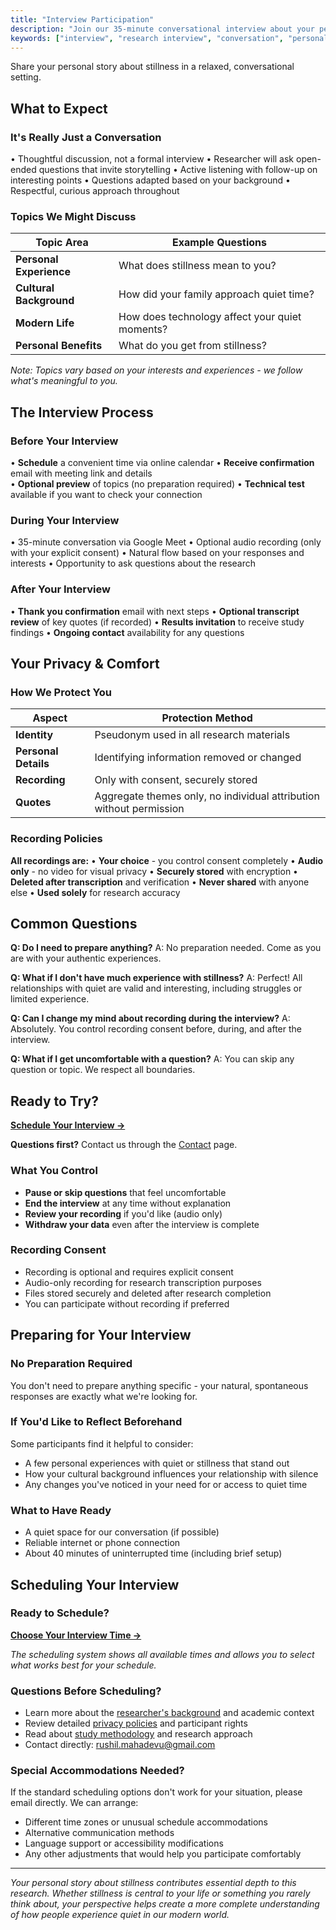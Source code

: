 ```yaml
---
title: "Interview Participation"
description: "Join our 35-minute conversational interview about your personal experiences with stillness, silence, and quiet moments in daily life."
keywords: ["interview", "research interview", "conversation", "personal experience"]
---
```


Share your personal story about stillness in a relaxed, conversational setting.

## What to Expect

### It's Really Just a Conversation
• Thoughtful discussion, not a formal interview
• Researcher will ask open-ended questions that invite storytelling
• Active listening with follow-up on interesting points
• Questions adapted based on your background
• Respectful, curious approach throughout

### Topics We Might Discuss

| Topic Area | Example Questions |
|------------|------------------|
| **Personal Experience** | What does stillness mean to you? |
| **Cultural Background** | How did your family approach quiet time? |
| **Modern Life** | How does technology affect your quiet moments? |
| **Personal Benefits** | What do you get from stillness? |

*Note: Topics vary based on your interests and experiences - we follow what's meaningful to you.*

## The Interview Process

### Before Your Interview
• **Schedule** a convenient time via online calendar
• **Receive confirmation** email with meeting link and details  
• **Optional preview** of topics (no preparation required)
• **Technical test** available if you want to check your connection

### During Your Interview
• 35-minute conversation via Google Meet
• Optional audio recording (only with your explicit consent)
• Natural flow based on your responses and interests
• Opportunity to ask questions about the research

### After Your Interview
• **Thank you confirmation** email with next steps
• **Optional transcript review** of key quotes (if recorded)
• **Results invitation** to receive study findings
• **Ongoing contact** availability for any questions

## Your Privacy & Comfort

### How We Protect You

| Aspect | Protection Method |
|--------|-------------------|
| **Identity** | Pseudonym used in all research materials |
| **Personal Details** | Identifying information removed or changed |
| **Recording** | Only with consent, securely stored |
| **Quotes** | Aggregate themes only, no individual attribution without permission |

### Recording Policies
**All recordings are:**
• **Your choice** - you control consent completely
• **Audio only** - no video for visual privacy
• **Securely stored** with encryption
• **Deleted after transcription** and verification
• **Never shared** with anyone else
• **Used solely** for research accuracy

## Common Questions

**Q: Do I need to prepare anything?**
A: No preparation needed. Come as you are with your authentic experiences.

**Q: What if I don't have much experience with stillness?**
A: Perfect! All relationships with quiet are valid and interesting, including struggles or limited experience.

**Q: Can I change my mind about recording during the interview?**
A: Absolutely. You control recording consent before, during, and after the interview.

**Q: What if I get uncomfortable with a question?**
A: You can skip any question or topic. We respect all boundaries.

## Ready to Try?

[**Schedule Your Interview →**](https://koalendar.com/e/the-stillness-project)

**Questions first?** Contact us through the [Contact](/contact) page.

### What You Control
- **Pause or skip questions** that feel uncomfortable
- **End the interview** at any time without explanation
- **Review your recording** if you'd like (audio only)
- **Withdraw your data** even after the interview is complete

### Recording Consent
- Recording is optional and requires explicit consent
- Audio-only recording for research transcription purposes
- Files stored securely and deleted after research completion
- You can participate without recording if preferred

## Preparing for Your Interview

### No Preparation Required
You don't need to prepare anything specific - your natural, spontaneous responses are exactly what we're looking for.

### If You'd Like to Reflect Beforehand
Some participants find it helpful to consider:
- A few personal experiences with quiet or stillness that stand out
- How your cultural background influences your relationship with silence
- Any changes you've noticed in your need for or access to quiet time

### What to Have Ready
- A quiet space for our conversation (if possible)
- Reliable internet or phone connection
- About 40 minutes of uninterrupted time (including brief setup)

## Scheduling Your Interview

### Ready to Schedule?
[**Choose Your Interview Time →**](https://koalendar.com/e/the-stillness-project)

*The scheduling system shows all available times and allows you to select what works best for your schedule.*

### Questions Before Scheduling?
- Learn more about the [researcher's background](/researcher) and academic context
- Review detailed [privacy policies](/privacy) and participant rights
- Read about [study methodology](/methodology) and research approach
- Contact directly: [rushil.mahadevu@gmail.com](mailto:rushil.mahadevu@gmail.com)

### Special Accommodations Needed?
If the standard scheduling options don't work for your situation, please email directly. We can arrange:
- Different time zones or unusual schedule accommodations
- Alternative communication methods
- Language support or accessibility modifications
- Any other adjustments that would help you participate comfortably

---

*Your personal story about stillness contributes essential depth to this research. Whether stillness is central to your life or something you rarely think about, your perspective helps create a more complete understanding of how people experience quiet in our modern world.*
